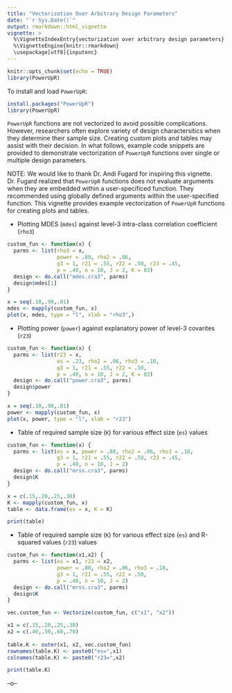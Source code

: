 ---
title: "Vectorization Over Arbitrary Design Parameters"
date: "`r Sys.Date()`"
output: rmarkdown::html_vignette
vignette: >
  %\VignetteIndexEntry{vectorization over arbitrary design parameters}
  %\VignetteEngine{knitr::rmarkdown}
  \usepackage[utf8]{inputenc}
---

```{r setup, include=FALSE}
knitr::opts_chunk$set(echo = TRUE)
library(PowerUpR)
```

To install and load `PowerUpR`:
```{r,  message=FALSE, eval=FALSE}
install.packages("PowerUpR")
library(PowerUpR)
```

`PowerUpR` functions are not vectorized to avoid possible complications. However, researchers often explore variety of design charactersitics when they determine their sample size. Creating custom plots and tables may assist with their decision. In what follows, example code snippets are provided to demonstrate vectorization of `PowerUpR` functions over single or multiple design parameters.  

NOTE: We would like to thank Dr. Andi Fugard for inspiring this vignette. Dr. Fugard realized that `PowerUpR` functions does not evaluate arguments when they are embedded within a user-specificed function. They recommended using globally defined arguments within the user-specified function. This vignette provides example vectorization of `PowerUpR` functions for creating plots and tables. 

- Plotting MDES (`mdes`) against level-3 intra-class correlation coefficient (`rho3`)

```{r, message=FALSE, fig.width=7, fig.height=5, results = FALSE}
custom_fun <- function(x) {
  parms <- list(rho3 = x,
                power = .80, rho2 = .06,
                g3 = 1, r21 = .55, r22 = .50, r23 = .45,
                p = .40, n = 10, J = 2, K = 83)
  design <- do.call("mdes.cra3", parms)
  design$mdes[1]
}

x = seq(.10,.90,.01)
mdes <- mapply(custom_fun, x)
plot(x, mdes, type = "l", xlab = "rho3",)

```

- Plotting power (`power`) against explanatory power of level-3 covarites (`r23`)
```{r, message=FALSE, fig.width=7, fig.height=5, results = FALSE}
custom_fun <- function(x) {
  parms <- list(r23 = x,
                es = .23, rho2 = .06, rho3 = .18,
                g3 = 1, r21 = .55, r22 = .50,
                p = .40, n = 10, J = 2, K = 83)
  design <- do.call("power.cra3", parms)
  design$power
}

x = seq(.10,.90,.01)
power <- mapply(custom_fun, x)
plot(x, power, type = "l", xlab = "r23")
```


- Table of required sample size (`K`) for various effect size (`es`) values
```{r, message=FALSE, fig.width=7, fig.height=5, results=FALSE}
custom_fun <- function(x) {
  parms <- list(es = x, power = .80, rho2 = .06, rho3 = .18,
                g3 = 1, r21 = .55, r22 = .50, r23 = .45,
                p = .40, n = 10, J = 2)
  design <- do.call("mrss.cra3", parms)
  design$K
}

x = c(.15,.20,.25,.30)
K <- mapply(custom_fun, x)
table <- data.frame(es = x, K = K)
```
```{r, message=FALSE}
print(table)
```


- Table of required sample size (`K`) for various effect size (`es`) and R-squared values (`r23`) values

```{r, message=FALSE, fig.width=7, fig.height=5, results=FALSE}
custom_fun <- function(x1,x2) {
  parms <- list(es = x1, r23 = x2,
                power = .80, rho2 = .06, rho3 = .18,
                g3 = 1, r21 = .55, r22 = .50,
                p = .40, n = 10, J = 2)
  design <- do.call("mrss.cra3", parms)
  design$K
}

vec.custom_fun <- Vectorize(custom_fun, c("x1", "x2"))

x1 = c(.15,.20,.25,.30)
x2 = c(.40,.50,.60,.70)
  
table.K <- outer(x1, x2, vec.custom_fun)
rownames(table.K) <- paste0("es=",x1)
colnames(table.K) <- paste0("r23=",x2)
```
```{r}
print(table.K)
```
--o--
